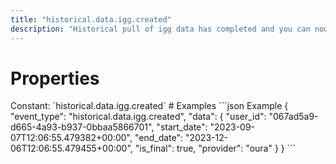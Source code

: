 ```yaml
---
title: "historical.data.igg.created"
description: "Historical pull of igg data has completed and you can now pull data for this resource."
---
```

# Properties
<ResponseField name="event_type" type="const string" required="true">
Constant: `historical.data.igg.created`
</ResponseField>
<ResponseField name="data" type="HistoricalDataCreated" required="true">
<Expandable title="HistoricalDataCreated" defaultOpen="true">
<ResponseField name="user_id" type="string" required="true">
</ResponseField>
<ResponseField name="start_date" type="string" required="true">
</ResponseField>
<ResponseField name="end_date" type="string" required="true">
</ResponseField>
<ResponseField name="is_final" type="boolean" required="true">
</ResponseField>
<ResponseField name="provider" type="string" required="true">
</ResponseField>
</Expandable>
</ResponseField>
# Examples
<CodeGroup>
```json Example
{
  "event_type": "historical.data.igg.created",
  "data": {
    "user_id": "067ad5a9-d665-4a93-b937-0bbaa5866701",
    "start_date": "2023-09-07T12:06:55.479382+00:00",
    "end_date": "2023-12-06T12:06:55.479455+00:00",
    "is_final": true,
    "provider": "oura"
  }
}
```
</CodeGroup>
